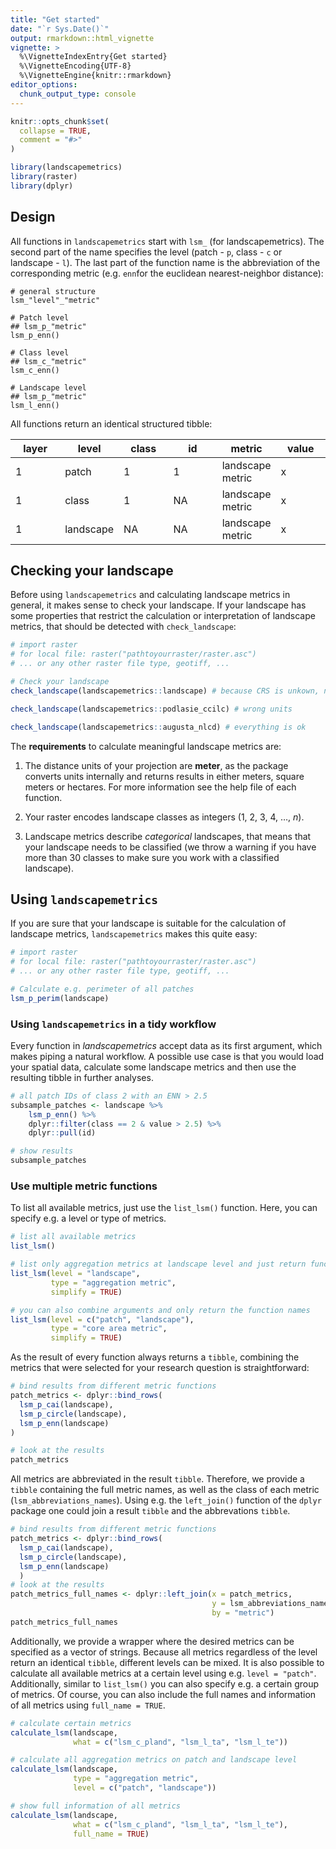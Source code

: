 ```yaml
---
title: "Get started"
date: "`r Sys.Date()`"
output: rmarkdown::html_vignette
vignette: >
  %\VignetteIndexEntry{Get started}
  %\VignetteEncoding{UTF-8}
  %\VignetteEngine{knitr::rmarkdown}
editor_options: 
  chunk_output_type: console
---
```


```r
knitr::opts_chunk$set(
  collapse = TRUE,
  comment = "#>"
)
```

```r
library(landscapemetrics)
library(raster)
library(dplyr)
```

## Design

All functions in `landscapemetrics` start with `lsm_` (for landscapemetrics). The second part of the name specifies the level (patch - `p`, class - `c` or landscape - `l`). The last part of the function name is the abbreviation of the corresponding metric (e.g. `enn`for the euclidean nearest-neighbor distance): 

```
# general structure
lsm_"level"_"metric"

# Patch level
## lsm_p_"metric"
lsm_p_enn()

# Class level
## lsm_c_"metric"
lsm_c_enn()

# Landscape level
## lsm_p_"metric"
lsm_l_enn()
```

All functions return an identical structured tibble:

<p style="text-align:center;">

| layer  | level | class | id | metric | value
| ------------- | -------------  | ------------- | ------------- | ------------- | ------------- | 
| 1 | patch  | 1 | 1 | landscape metric | x |
| 1 | class  | 1 | NA | landscape metric | x |
| 1 | landscape  | NA | NA | landscape metric | x |

</p>

## Checking your landscape

Before using `landscapemetrics` and calculating landscape metrics in general,
it makes sense to check your landscape. If your landscape has some properties that restrict the calculation or interpretation of landscape metrics, that should be detected with `check_landscape`:

```r
# import raster
# for local file: raster("pathtoyourraster/raster.asc")
# ... or any other raster file type, geotiff, ...

# Check your landscape
check_landscape(landscapemetrics::landscape) # because CRS is unkown, not clear

check_landscape(landscapemetrics::podlasie_ccilc) # wrong units

check_landscape(landscapemetrics::augusta_nlcd) # everything is ok
```

The **requirements** to calculate meaningful landscape metrics are:

1. The distance units of your projection are **meter**, as the package converts units internally and returns results in either meters, square meters or hectares. For more information see the help file of each function. 

2. Your raster encodes landscape classes as integers (1, 2, 3, 4, ..., *n*).

3. Landscape metrics describe *categorical* landscapes, that means that your landscape needs to be classified (we throw a warning if you have more than 30 classes to make sure you work with a classified landscape).

## Using `landscapemetrics`

If you are sure that your landscape is suitable for the calculation of landscape metrics, `landscapemetrics` makes this quite easy:

```r
# import raster
# for local file: raster("pathtoyourraster/raster.asc")
# ... or any other raster file type, geotiff, ...

# Calculate e.g. perimeter of all patches
lsm_p_perim(landscape)
```

### Using `landscapemetrics` in a tidy workflow

Every function in *landscapemetrics* accept data as its first argument, which makes piping a natural workflow. A possible use case is that you would load your spatial data, calculate some landscape metrics and then use the resulting tibble in further analyses.

```r
# all patch IDs of class 2 with an ENN > 2.5
subsample_patches <- landscape %>% 
    lsm_p_enn() %>%
    dplyr::filter(class == 2 & value > 2.5) %>%
    dplyr::pull(id)

# show results
subsample_patches
``` 

### Use multiple metric functions

To list all available metrics, just use the `list_lsm()` function. Here, you can specify e.g. a level or type of metrics. 

```r
# list all available metrics
list_lsm()

# list only aggregation metrics at landscape level and just return function name
list_lsm(level = "landscape", 
         type = "aggregation metric", 
         simplify = TRUE)

# you can also combine arguments and only return the function names
list_lsm(level = c("patch", "landscape"), 
         type = "core area metric", 
         simplify = TRUE)
```

As the result of every function always returns a `tibble`, combining the metrics that were selected for your research question is straightforward:

```r
# bind results from different metric functions
patch_metrics <- dplyr::bind_rows(
  lsm_p_cai(landscape),
  lsm_p_circle(landscape),
  lsm_p_enn(landscape)
)

# look at the results
patch_metrics 
```

All metrics are abbreviated in the result `tibble`. Therefore, we provide a `tibble` containing the full metric names, as well as the class of each metric (`lsm_abbreviations_names`). Using e.g. the `left_join()` function of the `dplyr` package one could join a result `tibble` and the abbrevations `tibble`.

```r

# bind results from different metric functions
patch_metrics <- dplyr::bind_rows(
  lsm_p_cai(landscape),
  lsm_p_circle(landscape),
  lsm_p_enn(landscape)
  )
# look at the results
patch_metrics_full_names <- dplyr::left_join(x = patch_metrics,
                                             y = lsm_abbreviations_names, 
                                             by = "metric")
patch_metrics_full_names
```


Additionally, we provide a wrapper where the desired metrics can be specified as a vector of strings. Because all metrics regardless of the level return an identical `tibble`, different levels can be mixed. It is also possible to calculate all available metrics at a certain level using e.g. `level = "patch"`. Additionally, similar to `list_lsm()` you can also specify e.g. a certain group of metrics. Of course, you can also include the full names and information of all metrics using `full_name = TRUE`.

```r
# calculate certain metrics
calculate_lsm(landscape, 
              what = c("lsm_c_pland", "lsm_l_ta", "lsm_l_te"))

# calculate all aggregation metrics on patch and landscape level
calculate_lsm(landscape, 
              type = "aggregation metric", 
              level = c("patch", "landscape"))

# show full information of all metrics
calculate_lsm(landscape, 
              what = c("lsm_c_pland", "lsm_l_ta", "lsm_l_te"),
              full_name = TRUE)
```
